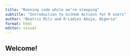```yaml
---
title: "Running code while we’re sleeping"
subtitle: "Introduction to GitHub Actions for R users"
author: "Beatriz Milz and R-Ladies Abuja, Nigeria"
format: html
editor: visual
---
```


## Welcome!
